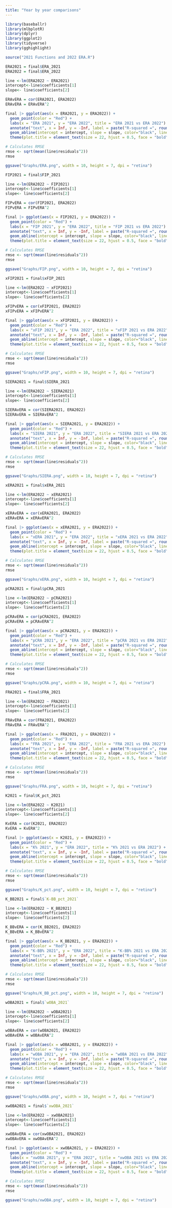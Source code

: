 ```yaml
---
title: "Year by year comparisons"
---
```



```r
library(baseballr)
library(mlbplotR)
library(dplyr)
library(ggplot2)
library(tidyverse)
library(gghighlight)
```


```r
source("2021 Functions and 2022 ERA.R")
```


```r
ERA2021 = final$ERA_2021
ERA2022 = final$ERA_2022

line <-lm(ERA2022 ~ ERA2021)   
intercept<-line$coefficients[1]
slope<- line$coefficients[2]

ERAvERA = cor(ERA2021, ERA2022)
ERAvERA = ERAvERA^2

final |> ggplot(aes(x = ERA2021, y = ERA2022)) +
  geom_point(color = "Red") +
  labs(x = "ERA 2021", y = "ERA 2022", title = "ERA 2021 vs ERA 2022") +
  annotate("text", x = Inf, y = -Inf, label = paste("R-squared =", round(ERAvERA, 3)), hjust = 1, vjust = 0) +
  geom_abline(intercept = intercept, slope = slope, color="black", linetype="solid", size=.5) + 
  theme(plot.title = element_text(size = 22, hjust = 0.5, face = "bold"), plot.subtitle = element_text(size = 16, hjust = 0.5))

# Calculates RMSE
rmse <- sqrt(mean(line$residuals^2))
rmse

ggsave("Graphs/ERA.png", width = 10, height = 7, dpi = "retina")
```

```r
FIP2021 = final$FIP_2021

line <-lm(ERA2022 ~ FIP2021)   
intercept<-line$coefficients[1]
slope<- line$coefficients[2]

FIPvERA = cor(FIP2021, ERA2022)
FIPvERA = FIPvERA^2

final |> ggplot(aes(x = FIP2021, y = ERA2022)) +
  geom_point(color = "Red") +
  labs(x = "FIP 2021", y = "ERA 2022", title = "FIP 2021 vs ERA 2022") +
  annotate("text", x = Inf, y = -Inf, label = paste("R-squared =", round(FIPvERA, 3)), hjust = 1, vjust = 0) +
  geom_abline(intercept = intercept, slope = slope, color="black", linetype="solid", size=.5) + 
  theme(plot.title = element_text(size = 22, hjust = 0.5, face = "bold"), plot.subtitle = element_text(size = 16, hjust = 0.5))

# Calculates RMSE
rmse <- sqrt(mean(line$residuals^2))
rmse

ggsave("Graphs/FIP.png", width = 10, height = 7, dpi = "retina")
```

```r
xFIP2021 = final$xFIP_2021

line <-lm(ERA2022 ~ xFIP2021)   
intercept<-line$coefficients[1]
slope<- line$coefficients[2]

xFIPvERA = cor(xFIP2021, ERA2022)
xFIPvERA = xFIPvERA^2

final |> ggplot(aes(x = xFIP2021, y = ERA2022)) +
  geom_point(color = "Red") +
  labs(x = "xFIP 2021", y = "ERA 2022", title = "xFIP 2021 vs ERA 2022") +
  annotate("text", x = Inf, y = -Inf, label = paste("R-squared =", round(xFIPvERA, 3)), hjust = 1, vjust = 0) +
  geom_abline(intercept = intercept, slope = slope, color="black", linetype="solid", size=.5) + 
  theme(plot.title = element_text(size = 22, hjust = 0.5, face = "bold"), plot.subtitle = element_text(size = 16, hjust = 0.5))

# Calculates RMSE
rmse <- sqrt(mean(line$residuals^2))
rmse

ggsave("Graphs/xFIP.png", width = 10, height = 7, dpi = "retina")
```

```r
SIERA2021 = final$SIERA_2021

line <-lm(ERA2022 ~ SIERA2021)   
intercept<-line$coefficients[1]
slope<- line$coefficients[2]

SIERAvERA = cor(SIERA2021, ERA2022)
SIERAvERA = SIERAvERA^2

final |> ggplot(aes(x = SIERA2021, y = ERA2022)) +
  geom_point(color = "Red") +
  labs(x = "SIERA 2021", y = "ERA 2022", title = "SIERA 2021 vs ERA 2022") +
  annotate("text", x = Inf, y = -Inf, label = paste("R-squared =", round(SIERAvERA, 3)), hjust = 1, vjust = 0) +
  geom_abline(intercept = intercept, slope = slope, color="black", linetype="solid", size=.5) + 
  theme(plot.title = element_text(size = 22, hjust = 0.5, face = "bold"), plot.subtitle = element_text(size = 16, hjust = 0.5))

# Calculates RMSE
rmse <- sqrt(mean(line$residuals^2))
rmse

ggsave("Graphs/SIERA.png", width = 10, height = 7, dpi = "retina")
```


```r
xERA2021 = final$xERA_2021

line <-lm(ERA2022 ~ xERA2021)   
intercept<-line$coefficients[1]
slope<- line$coefficients[2]

xERAvERA = cor(xERA2021, ERA2022)
xERAvERA = xERAvERA^2

final |> ggplot(aes(x = xERA2021, y = ERA2022)) +
  geom_point(color = "Red") +
  labs(x = "xERA 2021", y = "ERA 2022", title = "xERA 2021 vs ERA 2022") +
  annotate("text", x = Inf, y = -Inf, label = paste("R-squared =", round(xERAvERA, 3)), hjust = 1, vjust = 0) +
  geom_abline(intercept = intercept, slope = slope, color="black", linetype="solid", size=.5) + 
  theme(plot.title = element_text(size = 22, hjust = 0.5, face = "bold"), plot.subtitle = element_text(size = 16, hjust = 0.5))

# Calculates RMSE
rmse <- sqrt(mean(line$residuals^2))
rmse

ggsave("Graphs/xERA.png", width = 10, height = 7, dpi = "retina")
```


```r
pCRA2021 = final$pCRA_2021

line <-lm(ERA2022 ~ pCRA2021)   
intercept<-line$coefficients[1]
slope<- line$coefficients[2]

pCRAvERA = cor(pCRA2021, ERA2022)
pCRAvERA = pCRAvERA^2

final |> ggplot(aes(x = pCRA2021, y = ERA2022)) +
  geom_point(color = "Red") +
  labs(x = "pCRA 2021", y = "ERA 2022", title = "pCRA 2021 vs ERA 2022") +
  annotate("text", x = Inf, y = -Inf, label = paste("R-squared =", round(pCRAvERA, 3)), hjust = 1, vjust = 0) +
  geom_abline(intercept = intercept, slope = slope, color="black", linetype="solid", size=.5) + 
  theme(plot.title = element_text(size = 22, hjust = 0.5, face = "bold"), plot.subtitle = element_text(size = 16, hjust = 0.5))

# Calculates RMSE
rmse <- sqrt(mean(line$residuals^2))
rmse

ggsave("Graphs/pCRA.png", width = 10, height = 7, dpi = "retina")
```


```r
FRA2021 = final$FRA_2021

line <-lm(ERA2022 ~ FRA2021)   
intercept<-line$coefficients[1]
slope<- line$coefficients[2]

FRAvERA = cor(FRA2021, ERA2022)
FRAvERA = FRAvERA^2

final |> ggplot(aes(x = FRA2021, y = ERA2022)) +
  geom_point(color = "Red") +
  labs(x = "FRA 2021", y = "ERA 2022", title = "FRA 2021 vs ERA 2022") +
  annotate("text", x = Inf, y = -Inf, label = paste("R-squared =", round(xERAvERA, 3)), hjust = 1, vjust = 0) +
  geom_abline(intercept = intercept, slope = slope, color="black", linetype="solid", size=.5) + 
  theme(plot.title = element_text(size = 22, hjust = 0.5, face = "bold"), plot.subtitle = element_text(size = 16, hjust = 0.5))

# Calculates RMSE
rmse <- sqrt(mean(line$residuals^2))
rmse

ggsave("Graphs/FRA.png", width = 10, height = 7, dpi = "retina")
```


```r
K2021 = final$K_pct_2021

line <-lm(ERA2022 ~ K2021)   
intercept<-line$coefficients[1]
slope<- line$coefficients[2]

KvERA = cor(K2021, ERA2022)
KvERA = KvERA^2

final |> ggplot(aes(x = K2021, y = ERA2022)) +
  geom_point(color = "Red") +
  labs(x = "K% 2021", y = "ERA 2022", title = "K% 2021 vs ERA 2022") +
  annotate("text", x = Inf, y = -Inf, label = paste("R-squared =", round(KvERA, 3)), hjust = 1, vjust = 0) +
  geom_abline(intercept = intercept, slope = slope, color="black", linetype="solid", size=.5) + 
  theme(plot.title = element_text(size = 22, hjust = 0.5, face = "bold"), plot.subtitle = element_text(size = 16, hjust = 0.5))

# Calculates RMSE
rmse <- sqrt(mean(line$residuals^2))
rmse

ggsave("Graphs/K_pct.png", width = 10, height = 7, dpi = "retina")
```


```r
K_BB2021 = final$`K-BB_pct_2021`

line <-lm(ERA2022 ~ K_BB2021)   
intercept<-line$coefficients[1]
slope<- line$coefficients[2]

K_BBvERA = cor(K_BB2021, ERA2022)
K_BBvERA = K_BBvERA^2

final |> ggplot(aes(x = K_BB2021, y = ERA2022)) +
  geom_point(color = "Red") +
  labs(x = "K-BB% 2021", y = "ERA 2022", title = "K-BB% 2021 vs ERA 2022") +
  annotate("text", x = Inf, y = -Inf, label = paste("R-squared =", round(K_BBvERA, 3)), hjust = 1, vjust = 0) +
  geom_abline(intercept = intercept, slope = slope, color="black", linetype="solid", size=.5) + 
  theme(plot.title = element_text(size = 22, hjust = 0.5, face = "bold"), plot.subtitle = element_text(size = 16, hjust = 0.5))

# Calculates RMSE
rmse <- sqrt(mean(line$residuals^2))
rmse

ggsave("Graphs/K_BB_pct.png", width = 10, height = 7, dpi = "retina")
```

```r
wOBA2021 = final$`wOBA_2021`

line <-lm(ERA2022 ~ wOBA2021)   
intercept<-line$coefficients[1]
slope<- line$coefficients[2]

wOBAvERA = cor(wOBA2021, ERA2022)
wOBAvERA = wOBAvERA^2

final |> ggplot(aes(x = wOBA2021, y = ERA2022)) +
  geom_point(color = "Red") +
  labs(x = "wOBA 2021", y = "ERA 2022", title = "wOBA 2021 vs ERA 2022") +
  annotate("text", x = Inf, y = -Inf, label = paste("R-squared =", round(wOBAvERA, 3)), hjust = 1, vjust = 0) +
  geom_abline(intercept = intercept, slope = slope, color="black", linetype="solid", size=.5) + 
  theme(plot.title = element_text(size = 22, hjust = 0.5, face = "bold"), plot.subtitle = element_text(size = 16, hjust = 0.5))

# Calculates RMSE
rmse <- sqrt(mean(line$residuals^2))
rmse

ggsave("Graphs/wOBA.png", width = 10, height = 7, dpi = "retina")
```


```r
xwOBA2021 = final$`xwOBA_2021`

line <-lm(ERA2022 ~ xwOBA2021)   
intercept<-line$coefficients[1]
slope<- line$coefficients[2]

xwOBAvERA = cor(xwOBA2021, ERA2022)
xwOBAvERA = xwOBAvERA^2

final |> ggplot(aes(x = xwOBA2021, y = ERA2022)) +
  geom_point(color = "Red") +
  labs(x = "xwOBA 2021", y = "ERA 2022", title = "xwOBA 2021 vs ERA 2022") +
  annotate("text", x = Inf, y = -Inf, label = paste("R-squared =", round(xwOBAvERA, 3)), hjust = 1, vjust = 0) +
  geom_abline(intercept = intercept, slope = slope, color="black", linetype="solid", size=.5) + 
  theme(plot.title = element_text(size = 22, hjust = 0.5, face = "bold"), plot.subtitle = element_text(size = 16, hjust = 0.5))

# Calculates RMSE
rmse <- sqrt(mean(line$residuals^2))
rmse

ggsave("Graphs/xwOBA.png", width = 10, height = 7, dpi = "retina")
```


